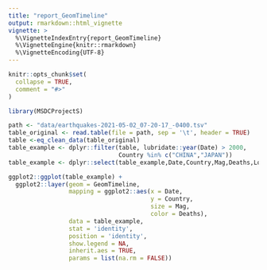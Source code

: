 ---
title: "report_GeomTimeline"
output: rmarkdown::html_vignette
vignette: >
  %\VignetteIndexEntry{report_GeomTimeline}
  %\VignetteEngine{knitr::rmarkdown}
  %\VignetteEncoding{UTF-8}
---

```{r, include = FALSE}
knitr::opts_chunk$set(
  collapse = TRUE,
  comment = "#>"
)
```

```{r setup}
library(MSDCProjectS)
```

```{r}
path <- "data/earthquakes-2021-05-02_07-20-17_-0400.tsv"
table_original <- read.table(file = path, sep = '\t', header = TRUE)
table <-eq_clean_data(table_original)
table_example <- dplyr::filter(table, lubridate::year(Date) > 2000,
                               Country %in% c("CHINA","JAPAN"))
table_example <- dplyr::select(table_example,Date,Country,Mag,Deaths,Location.Name)
```


```{r}
ggplot2::ggplot(table_example) +
  ggplot2::layer(geom = GeomTimeline,
                 mapping = ggplot2::aes(x = Date,
                                        y = Country,
                                        size = Mag,
                                        color = Deaths),
                 data = table_example,
                 stat = 'identity',
                 position = 'identity',
                 show.legend = NA,
                 inherit.aes = TRUE,
                 params = list(na.rm = FALSE))
```
